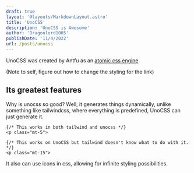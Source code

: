 ```yaml
---
draft: true
layout: '@layouts/MarkdownLayout.astro'
title: 'UnoCSS'
description: 'UnoCSS is Awesome'
author: 'Dragonlord1005'
publishDate: '11/4/2022'
url: /posts/unocss
---
```



UnoCSS was created by Antfu as an [atomic css engine](https://antfu.me/posts/reimagine-atomic-css)

(Note to self, figure out how to change the styling for the link)

## Its greatest features
Why is unocss so good? Well, it generates things dynamically, unlike something like tailwindcss, where everything is predefined, UnoCSS can just generate it.
```astro
{/* This works in both tailwind and unocss */}
<p class="mt-5">

{/* This works on UnoCSS but tailwind doesn't know what to do with it. */}
<p class="mt-15">
```
It also can use icons in css, allowing for infinite styling possibilities.

